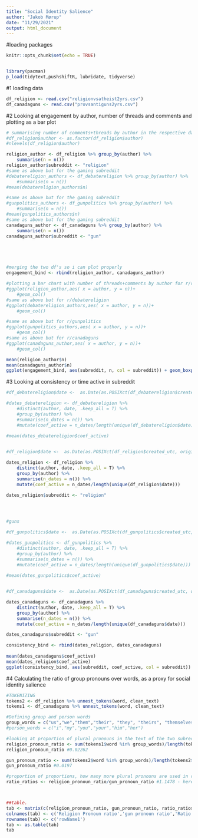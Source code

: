 ```yaml
---
title: "Social Identity Salience"
author: "Jakob Mørup"
date: "11/29/2021"
output: html_document
---
```

#loading packages
```r
knitr::opts_chunk$set(echo = TRUE)


library(pacman)
p_load(tidytext,pushshiftR, lubridate, tidyverse)

```


<!-- #1. Scraping Data from Reddit -->
<!-- #religion and debatereligion -->
<!-- ```{r} -->
<!-- #after timestamp is beginning date in unix timestamp, currently set to get 1 month of data. -->

<!-- #fetching data from r/religion -->
<!-- df_religion <- getPushshiftDataRecursive(postType = "comment",  -->
<!-- 																				 size = 1000,  -->
<!-- 																				 subreddit = "religion",  -->
<!-- 																				 after ="1636453479",  -->
<!-- 																				 before = "1639045479",  -->
<!-- 																				 nest_level = "5",  -->
<!-- 																				 delay = 0.8) -->

<!-- #unnesting tokens -->
<!-- tokens_religion <- df_religion %>% unnest_tokens(word, body) -->


<!-- #--------------------------------------- -->


<!-- #fetching data from r/debatereligion -->
<!-- df_debatereligion <- getPushshiftDataRecursive(postType = "comment",  -->
<!-- 																				 size = 1000,  -->
<!-- 																				 subreddit = "debatereligion",  -->
<!-- 																				 after ="1636453479",  -->
<!-- 																				 before = "1639045479",  -->
<!-- 																				 nest_level = "5",  -->
<!-- 																				 delay = 0.8) -->
<!-- #unnesting tokens -->
<!-- tokens_debatereligion <- df_debatereligion %>% unnest_tokens(word, body) -->

<!-- ``` -->

<!-- #gunpolitics and canadaguns scraping -->
<!-- ```{r} -->
<!-- #fetching data from r/gunpolitics -->
<!-- df_gunpolitics <- getPushshiftDataRecursive(postType = "comment",  -->
<!-- 																				 size = 1000,  -->
<!-- 																				 subreddit = "gunpolitics",  -->
<!-- 																				 after ="1636453479",  -->
<!-- 																				 before = "1639045479",  -->
<!-- 																				 nest_level = "5",  -->
<!-- 																				 delay = 0.8) -->
<!-- #unnesting tokens -->
<!-- tokens_gunpolitics <- df_gunpolitics %>% unnest_tokens(word, body) -->


<!-- #--------------------------------------- -->


<!-- #fetching data from r/canadaguns -->
<!-- df_canadaguns <- getPushshiftDataRecursive(postType = "comment",  -->
<!-- 																				 size = 1000,  -->
<!-- 																				 subreddit = "canadaguns",  -->
<!-- 																				 after ="1636453479",  -->
<!-- 																				 before = "1639045479",  -->
<!-- 																				 nest_level = "5",  -->
<!-- 																				 delay = 0.8) -->
<!-- #unnesting tokens -->
<!-- tokens_canadaguns <- df_canadaguns %>% unnest_tokens(word, body) -->
<!-- ``` -->


#1 loading data

```r
df_religion <- read.csv("religionvsatheist2yrs.csv")
df_canadaguns <- read.csv("provsantiguns2yrs.csv")
```



#2 Looking at engagement by author, number of threads and comments and plotting as a bar plot
```r

# summarising number of comments+threads by author in the respective dataframes (r/religion and r/gunpolitics), then printing the mean amount of threads+comments by author
#df_religion$author <- as.factor(df_religion$author)
#nlevels(df_religion$author)

religion_author <- df_religion %>% group_by(author) %>%
	summarise(n = n())
religion_author$subreddit <- "religion"
#same as above but for the gaming subreddit
#debatereligion_authors <- df_debatereligion %>% group_by(author) %>%
	#summarise(n = n())
#mean(debatereligion_authors$n)

#same as above but for the gaming subreddit
#gunpolitics_authors <- df_gunpolitics %>% group_by(author) %>%
	#summarise(n = n())
#mean(gunpolitics_authors$n)
#same as above but for the gaming subreddit
canadaguns_author <- df_canadaguns %>% group_by(author) %>%
	summarise(n = n())
canadaguns_author$subreddit <- "gun"





#merging the two df's so i can plot properly
engagement_bind <- rbind(religion_author, canadaguns_author)

#plotting a bar chart with number of threads+comments by author for r/religion
#ggplot(religion_author,aes( x = author, y = n))+
	#geom_col()
#same as above but for r/debatereligion
#ggplot(debatereligion_authors,aes( x = author, y = n))+
	#geom_col()

#same as above but for r/gunpolitics
#ggplot(gunpolitics_authors,aes( x = author, y = n))+
	#geom_col()
#same as above but for r/canadaguns
#ggplot(canadaguns_author,aes( x = author, y = n))+
	#geom_col()

mean(religion_author$n)
mean(canadaguns_author$n)
ggplot(engagement_bind, aes(subreddit, n, col = subreddit)) + geom_boxplot()+ggtitle("Activity for authors")+labs(y = "Activity", x = "Subreddit")

```


#3 Looking at consistency or time active in subreddit

```r
#df_debatereligion$date <-  as.Date(as.POSIXct(df_debatereligion$created_utc, origin="1970-01-01"))

#dates_debatereligion <- df_debatereligion %>%
	#distinct(author, date, .keep_all = T) %>% 
	#group_by(author) %>% 
	#summarise(n_dates = n()) %>% 
	#mutate(coef_active = n_dates/length(unique(df_debatereligion$date)))
 
#mean(dates_debatereligion$coef_active)


#df_religion$date <-  as.Date(as.POSIXct(df_religion$created_utc, origin="1970-01-01"))

dates_religion <- df_religion %>%
	distinct(author, date, .keep_all = T) %>% 
	group_by(author) %>% 
	summarise(n_dates = n()) %>% 
	mutate(coef_active = n_dates/length(unique(df_religion$date)))

dates_religion$subreddit <- "religion"
 



#guns

#df_gunpolitics$date <-  as.Date(as.POSIXct(df_gunpolitics$created_utc, origin="1970-01-01"))

#dates_gunpolitics <- df_gunpolitics %>%
	#distinct(author, date, .keep_all = T) %>% 
	#group_by(author) %>% 
	#summarise(n_dates = n()) %>% 
	#mutate(coef_active = n_dates/length(unique(df_gunpolitics$date)))
 
#mean(dates_gunpolitics$coef_active)


#df_canadaguns$date <-  as.Date(as.POSIXct(df_canadaguns$created_utc, origin="1970-01-01"))

dates_canadaguns <- df_canadaguns %>%
	distinct(author, date, .keep_all = T) %>% 
	group_by(author) %>% 
	summarise(n_dates = n()) %>% 
	mutate(coef_active = n_dates/length(unique(df_canadaguns$date)))

dates_canadaguns$subreddit <- "gun"

consistency_bind <- rbind(dates_religion, dates_canadaguns)
 
mean(dates_canadaguns$coef_active)
mean(dates_religion$coef_active)
ggplot(consistency_bind, aes(subreddit, coef_active, col = subreddit)) + geom_boxplot()+ggtitle("Consistency for authors")+labs(y = "Consistency", x = "Subreddit")
```

#4 Calculating the ratio of group pronouns over words, as a proxy for social identity salience

```r
#TOKENIZING
tokens2 <- df_religion %>% unnest_tokens(word, clean_text)
tokens1 <- df_canadaguns %>% unnest_tokens(word, clean_text)
```


```r


#Defining group and person words
group_words = c("us","we","them","their", "they", "theirs", "themselves", "our", "ours", "ourselves")
#person_words = c("i","my","you","your","him","her")

#looking at proportion of plural pronouns in the text of the two subreddits
religion_pronoun_ratio <- sum(tokens1$word %in% group_words)/length(tokens1$word)
religion_pronoun_ratio #0.02262

gun_pronoun_ratio <- sum(tokens2$word %in% group_words)/length(tokens2$word)
gun_pronoun_ratio #0.0197

#proportion of proportions, how many more plural pronouns are used in r/religion than in r/gaming per word used.
ratio_ratios <- religion_pronoun_ratio/gun_pronoun_ratio #1.1478 - hereby religion has a pronoun to word ratio which is 14.78% higher




```

```r
##table.
tab <- matrix(c(religion_pronoun_ratio, gun_pronoun_ratio, ratio_ratios), ncol=3, byrow=TRUE)
colnames(tab) <- c('Religion Pronoun ratio','gun pronoun ratio','Ratio of ratios')
rownames(tab) <- c('rowName1')
tab <- as.table(tab)
tab
```

